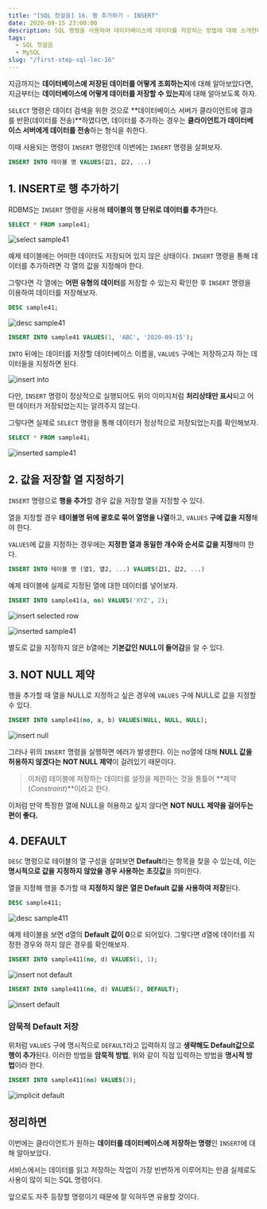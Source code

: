 ```yaml
---
title: "[SQL 첫걸음] 16. 행 추가하기 - INSERT"
date: 2020-09-15 23:00:00
description: SQL 명령을 사용하여 데이터베이스에 데이터를 저장하는 방법에 대해 소개한다.
tags:
  - SQL 첫걸음
  - MySQL
slug: "/first-step-sql-lec-16"
---
```


지금까지는 **데이터베이스에 저장된 데이터를 어떻게 조회하는지**에 대해 알아보았다면, 지금부터는 **데이터베이스에 어떻게 데이터를 저장할 수 있는지**에 대해 알아보도록 하자.

`SELECT` 명령은 데이터 검색을 위한 것으로 **데이터베이스 서버가 클라이언트에 결과를 반환(데이터를 전송)**하였다면, 데이터를 추가하는 경우는 **클라이언트가 데이터베이스 서버에게 데이터를 전송**하는 형식을 취한다.

이때 사용되는 명령이 `INSERT` 명령인데 이번에는 `INSERT` 명령을 살펴보자.

```sql
INSERT INTO 테이블 명 VALUES(값1, 값2, ...)
```

## 1. INSERT로 행 추가하기

RDBMS는 `INSERT` 명령을 사용해 **테이블의 행 단위로 데이터를 추가**한다.

```sql
SELECT * FROM sample41;
```

![select sample41](./select-sample41.png)

예제 테이블에는 어떠한 데이터도 저장되어 있지 않은 상태이다. `INSERT` 명령을 통해 데이터를 추가하려면 각 열의 값을 지정해야 한다.

그렇다면 각 열에는 **어떤 유형의 데이터**를 저장할 수 있는지 확인한 후 `INSERT` 명령을 이용하여 데이터를 저장해보자.

```sql
DESC sample41;
```

![desc sample41](./desc-sample41.png)

```sql
INSERT INTO sample41 VALUES(1, 'ABC', '2020-09-15');
```

`INTO` 뒤에는 데이터를 저장할 데이터베이스 이름을, `VALUES` 구에는 저장하고자 하는 데이터들을 지정하면 된다.

![insert into](./insert-into-sample41.png)

다만, `INSERT` 명령이 정상적으로 실행되어도 위의 이미지처럼 **처리상태만 표시**되고 어떤 데이터가 저장되었는지는 알려주지 않는다.

그렇다면 실제로 `SELECT` 명령을 통해 데이터가 정상적으로 저장되었는지를 확인해보자.

```sql
SELECT * FROM sample41;
```

![inserted sample41](./inserted-sample41.png)

## 2. 값을 저장할 열 지정하기

`INSERT` 명령으로 **행을 추가**할 경우 값을 저장할 열을 지정할 수 있다.

열을 지정할 경우 **테이블명 뒤에 괄호로 묶어 열명을 나열**하고, `VALUES` **구에 값을 지정**해야 한다.

`VALUES`에 값을 지정하는 경우에는 **지정한 열과 동일한 개수와 순서로 값을 지정**해야 한다.

```sql
INSERT INTO 테이블 명 (열1, 열2, ...) VALUES(값1, 값2, ...)
```

예제 테이블에 실제로 지정된 열에 대한 데이터를 넣어보자.

```sql
INSERT INTO sample41(a, no) VALUES('XYZ', 2);
```

![insert selected row](./insert-selected-row.png)

![inserted sample41](./inserted-sample41-2.png)

별도로 값을 지정하지 않은 b열에는 **기본값인 NULL이 들어감**을 알 수 있다.

## 3. NOT NULL 제약

행을 추가할 때 열을 NULL로 지정하고 싶은 경우에 `VALUES` 구에 NULL로 값을 지정할 수 있다.

```sql
INSERT INTO sample41(no, a, b) VALUES(NULL, NULL, NULL);
```

![insert null](./insert-null.png)

그러나 위의 `INSERT` 명령을 실행하면 에러가 발생한다. 이는 no열에 대해 **NULL 값을 허용하지 않겠다는 NOT NULL 제약**이 걸려있기 때문이다.

> 이처럼 테이블에 저장하는 데이터를 설정을 제한하는 것을 통틀어 **제약(*Constraint*)**이라고 한다.

이처럼 만약 특정한 열에 NULL을 허용하고 싶지 않다면 **NOT NULL 제약을 걸어두는 편이 좋다.**

## 4. DEFAULT

`DESC` 명령으로 테이블의 열 구성을 살펴보면 **Default**라는 항목을 찾을 수 있는데, 이는 **명시적으로 값을 지정하지 않았을 경우 사용하는 초깃값**을 의미한다.

열을 지정해 행을 추가할 때 **지정하지 않은 열은 Default 값을 사용하여 저장**된다.

```sql
DESC sample411;
```

![desc sample411](./desc-sample411.png)

예제 테이블을 보면 d열의 **Default 값이 0**으로 되어있다. 그렇다면 d열에 데이터를 지정한 경우와 하지 않은 경우를 확인해보자.

```sql
INSERT INTO sample411(no, d) VALUES(1, 1);
```

![insert not default](./insert-not-default-sample411.png)

```sql
INSERT INTO sample411(no, d) VALUES(2, DEFAULT);
```

![insert default](./insert-default-sample411.png)

### 암묵적 Default 저장

위처럼 `VALUES` 구에 명시적으로 `DEFAULT`라고 입력하지 않고 **생략해도 Default값으로 행이 추가**된다. 이러한 방법을 **암묵적 방법**, 위와 같이 직접 입력하는 방법을 **명시적 방법**이라 한다.

```sql
INSERT INTO sample411(no) VALUES(3);
```

![implicit default](./implicit-default.png)

## 정리하면

이번에는 클라이언트가 원하는 **데이터를 데이터베이스에 저장하는 명령**인 `INSERT`에 대해 알아보았다.

서비스에서는 데이터를 읽고 저장하는 작업이 가장 빈번하게 이루어지는 만큼 실제로도 사용이 많이 되는 SQL 명령이다.

앞으로도 자주 등장할 명령이기 때문에 잘 익혀두면 유용할 것이다.